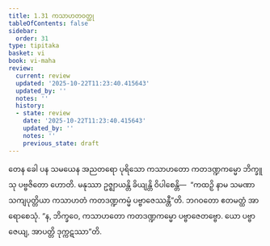```yaml
---
title: 1.31 ကသာဟတဝတ္ထု
tableOfContents: false
sidebar:
  order: 31
type: tipitaka
basket: vi
book: vi-maha
review:
  current: review
  updated: '2025-10-22T11:23:40.415643'
  updated_by: ''
  notes: ''
  history:
  - state: review
    date: '2025-10-22T11:23:40.415643'
    updated_by: ''
    notes: ''
    previous_state: draft
---
```



<ReviewStatus review={frontmatter.review} showDetails={true} />

<HypothesisAnnotation frontmatter={frontmatter} />

<DynamicBreadcrumb />

<Division number="94" book="vi-maha" e="ch" v="3" p="106">

<Paragraph number="432" book="vi-maha">
တေန ခေါ ပန သမယေန အညတရော ပုရိသော ကသာဟတော ကတဒဏ္ဍကမ္မော ဘိက္ခူသု ပဗ္ဗဇိတော ဟောတိ. မနုဿာ ဥဇ္ဈာယန္တိ ခိယျန္တိ ဝိပါစေန္တိ—  “ကထဉှိ နာမ သမဏာ သကျပုတ္တိယာ ကသာဟတံ ကတဒဏ္ဍကမ္မံ ပဗ္ဗာဇေဿန္တီ”တိ. ဘဂဝတော ဧတမတ္ထံ အာရောစေသုံ. “န, ဘိက္ခဝေ, ကသာဟတော ကတဒဏ္ဍကမ္မော ပဗ္ဗာဇေတဗ္ဗော. ယော ပဗ္ဗာဇေယျ, အာပတ္တိ ဒုက္ကဋဿာ”တိ.
</Paragraph>
</Division>